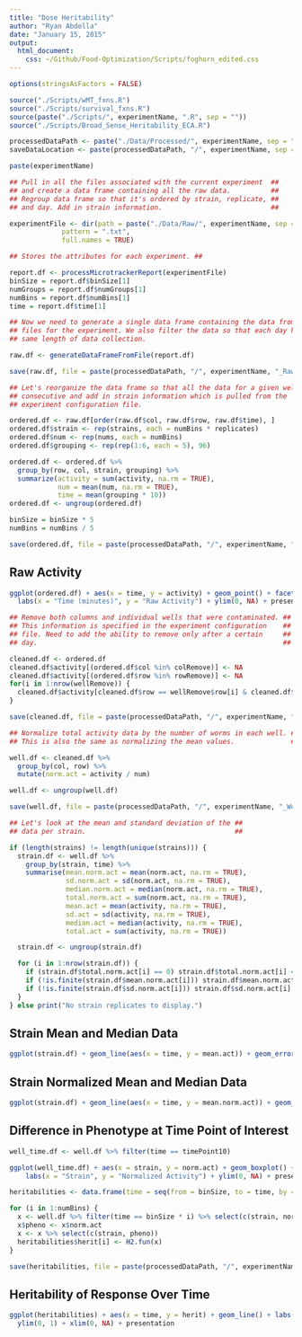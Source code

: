 ```yaml
---
title: "Dose Heritability"
author: "Ryan Abdella"
date: "January 15, 2015"
output:
  html_document:
    css: ~/Github/Food-Optimization/Scripts/foghorn_edited.css
---
```



```r

options(stringsAsFactors = FALSE)

source("./Scripts/wMT_fxns.R")
source("./Scripts/survival_fxns.R")
source(paste("./Scripts/", experimentName, ".R", sep = ""))
source("./Scripts/Broad_Sense_Heritability_ECA.R")

processedDataPath <- paste("./Data/Processed/", experimentName, sep = "")
saveDataLocation <- paste(processedDataPath, "/", experimentName, sep = "")

paste(experimentName)

```

```r

## Pull in all the files associated with the current experiment  ##
## and create a data frame containing all the raw data.          ##
## Regroup data frame so that it's ordered by strain, replicate, ##
## and day. Add in strain information.                           ##

experimentFile <- dir(path = paste("./Data/Raw/", experimentName, sep = ""), 
             pattern = ".txt", 
             full.names = TRUE)

## Stores the attributes for each experiment. ##

report.df <- processMicrotrackerReport(experimentFile)
binSize = report.df$binSize[1]
numGroups = report.df$numGroups[1]
numBins = report.df$numBins[1]
time = report.df$time[1]

## Now we need to generate a single data frame containing the data from all the ##
## files for the experiment. We also filter the data so that each day has the   ##
## same length of data collection.                                              ##

raw.df <- generateDataFrameFromFile(report.df)

save(raw.df, file = paste(processedDataPath, "/", experimentName, "_Raw.Rda", sep = ""), ascii = TRUE)

## Let's reorganize the data frame so that all the data for a given well is ##
## consecutive and add in strain information which is pulled from the       ##
## experiment configuration file.                                           ##

ordered.df <- raw.df[order(raw.df$col, raw.df$row, raw.df$time), ]
ordered.df$strain <- rep(strains, each = numBins * replicates)
ordered.df$num <- rep(nums, each = numBins)
ordered.df$grouping <- rep(rep(1:6, each = 5), 96)

ordered.df <- ordered.df %>%
  group_by(row, col, strain, grouping) %>%
  summarize(activity = sum(activity, na.rm = TRUE),
            num = mean(num, na.rm = TRUE),
            time = mean(grouping * 10))
ordered.df <- ungroup(ordered.df)

binSize = binSize * 5
numBins = numBins / 5

save(ordered.df, file = paste(processedDataPath, "/", experimentName, "_Processed.Rda", sep = ""), ascii = TRUE)

```

## Raw Activity ##

```r

ggplot(ordered.df) + aes(x = time, y = activity) + geom_point() + facet_grid(row ~ col) +
  labs(x = "Time (minutes)", y = "Raw Activity") + ylim(0, NA) + presentation

```

```r

## Remove both columns and individual wells that were contaminated. ##
## This information is specified in the experiment configuration    ##
## file. Need to add the ability to remove only after a certain     ##
## day.                                                             ##

cleaned.df <- ordered.df
cleaned.df$activity[(ordered.df$col %in% colRemove)] <- NA
cleaned.df$activity[(ordered.df$row %in% rowRemove)] <- NA
for(i in 1:nrow(wellRemove)) {
  cleaned.df$activity[cleaned.df$row == wellRemove$row[i] & cleaned.df$col == wellRemove$col[i]] <- NA
}

save(cleaned.df, file = paste(processedDataPath, "/", experimentName, "_Cleaned.Rda", sep = ""), ascii = TRUE)

```

```r

## Normalize total activity data by the number of worms in each well. ##
## This is also the same as normalizing the mean values.              ##

well.df <- cleaned.df %>%
  group_by(col, row) %>%
  mutate(norm.act = activity / num)

well.df <- ungroup(well.df)

save(well.df, file = paste(processedDataPath, "/", experimentName, "_Well.Rda", sep = ""), ascii = TRUE)

```

```r

## Let's look at the mean and standard deviation of the ##
## data per strain.                                     ##

if (length(strains) != length(unique(strains))) {
  strain.df <- well.df %>%
    group_by(strain, time) %>%
    summarise(mean.norm.act = mean(norm.act, na.rm = TRUE), 
              sd.norm.act = sd(norm.act, na.rm = TRUE), 
              median.norm.act = median(norm.act, na.rm = TRUE), 
              total.norm.act = sum(norm.act, na.rm = TRUE),
              mean.act = mean(activity, na.rm = TRUE),
              sd.act = sd(activity, na.rm = TRUE),
              median.act = median(activity, na.rm = TRUE),
              total.act = sum(activity, na.rm = TRUE))

  strain.df <- ungroup(strain.df)

  for (i in 1:nrow(strain.df)) {
    if (strain.df$total.norm.act[i] == 0) strain.df$total.norm.act[i] <- NA
    if (!is.finite(strain.df$mean.norm.act[i])) strain.df$mean.norm.act[i] <- NA
    if (!is.finite(strain.df$sd.norm.act[i])) strain.df$sd.norm.act[i] <- NA
  }
} else print("No strain replicates to display.")

```

## Strain Mean and Median Data ##

```r

ggplot(strain.df) + geom_line(aes(x = time, y = mean.act)) + geom_errorbar(aes(x = time, ymin = mean.act - sd.act, ymax = mean.act + sd.act)) + geom_line(aes(x = time, y = median.act, color = "red")) + facet_wrap( ~ strain) + labs(x = "Time (minutes)", y = "Activity") + ylim(0, NA) + presentation

```

## Strain Normalized Mean and Median Data ##

```r

ggplot(strain.df) + geom_line(aes(x = time, y = mean.norm.act)) + geom_errorbar(aes(x = time, ymin = mean.norm.act - sd.norm.act, ymax = mean.norm.act + sd.norm.act)) + geom_line(aes(x = time, y = median.norm.act, color = "red")) + facet_wrap( ~ strain) + labs(x = "Time (minutes)", y = "Normalized Activity") + ylim(0, NA) + presentation

```

## Difference in Phenotype at Time Point of Interest ##

```r

well_time.df <- well.df %>% filter(time == timePoint10)

ggplot(well_time.df) + aes(x = strain, y = norm.act) + geom_boxplot() + geom_jitter() + 
    labs(x = "Strain", y = "Normalized Activity") + ylim(0, NA) + presentation

```

```r

heritabilities <- data.frame(time = seq(from = binSize, to = time, by = binSize), herit = rep(0, numBins))

for (i in 1:numBins) {
  x <- well.df %>% filter(time == binSize * i) %>% select(c(strain, norm.act))
  x$pheno <- x$norm.act
  x <- x %>% select(c(strain, pheno))
  heritabilities$herit[i] <- H2.fun(x)
}

save(heritabilities, file = paste(processedDataPath, "/", experimentName, "_herit.Rda", sep = ""))

```

## Heritability of Response Over Time ##

```r

ggplot(heritabilities) + aes(x = time, y = herit) + geom_line() + labs(x = "Time (mins)", y = "Heritability") + 
  ylim(0, 1) + xlim(0, NA) + presentation

```

